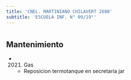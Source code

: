 ```yaml
---
title: 'CNEL. MARTINIANO CHILAVERT 2680'
subtitle: 'ESCUELA INF. N° 09/19°'
---
```


#


## Mantenimiento

*  (2021) Gas 
    + Reposicion termotanque en secretaria jar



